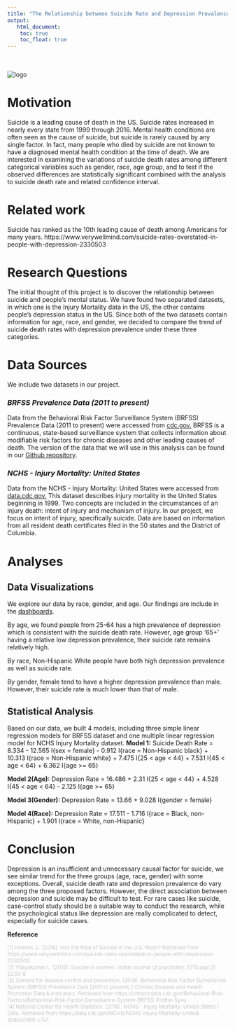```yaml
---
title: "The Relationship between Suicide Rate and Depression Prevalence by Race, Gender and Age in the U.S."
output: 
   html_document:
    toc: true
    toc_float: true
---
```


<br><br><img src="images/suicide.jpg" alt="logo"><br>

# __Motivation__

Suicide is a leading cause of death in the US. Suicide rates increased in nearly every state from 1999 through 2016. Mental health conditions are often seen as the cause of suicide, but suicide is rarely caused by any single factor. In fact, many people who died by suicide are not known to have a diagnosed mental health condition at the time of death. We are interested in examining the variations of suicide death rates among different categorical variables such as gender, race, age group, and to test if the observed differences are statistically significant combined with the analysis to suicide death rate and related confidence interval.

# __Related work__

Suicide has ranked as the 10th leading cause of death among Americans for many years. https://www.verywellmind.com/suicide-rates-overstated-in-people-with-depression-2330503

# __Research Questions__

The initial thought of this project is to discover the relationship between suicide and people's mental status. We have found two separated datasets, in which one is the Injury Mortality data in the US, the other contains people's depression status in the US. Since both of the two datasets contain information for age, race, and gender, we decided to compare the trend of suicide death rates with depression prevalence under these three categories.

# __Data Sources__

We include two datasets in our project.

### _BRFSS Prevalence Data (2011 to present)_

Data from the Behavioral Risk Factor Surveillance System (BRFSS) Prevalence Data (2011 to present) were accessed from [cdc.gov.](https://chronicdata.cdc.gov/Behavioral-Risk-Factors/Behavioral-Risk-Factor-Surveillance-System-BRFSS-P/dttw-5yxu) BRFSS is a continuous, state-based surveillance system that collects information about modifiable risk factors for chronic diseases and other leading causes of death. The version of the data that we will use in this analysis can be found in our [Github repository](https://github.com/Catherinefzq/ds100.github.io/tree/master/data).

### _NCHS - Injury Mortality: United States_

Data from the NCHS - Injury Mortality: United States were accessed from [data.cdc.gov.](https://data.cdc.gov/NCHS/NCHS-Injury-Mortality-United-States/nt65-c7a7) 
This dataset describes injury mortality in the United States beginning in 1999. Two concepts are included in the circumstances of an injury death: intent of injury and mechanism of injury. In our project, we focus on intent of injury, specifically suicide. Data are based on information from all resident death certificates filed in the 50 states and the District of Columbia.

# __Analyses__

## Data Visualizations

We explore our data by race, gender, and age. Our findings are include in the [dashboards](dashboard.html).

By age, we found people from 25-64 has a high prevalence of depression which is consistent with the suicide death rate. However, age group '65+' having a relative low depression prevalence, their suicide rate remains relatively high.

By race, Non-Hispanic White people have both high depression prevalence as well as suicide rate.

By gender, female tend to have a higher depression prevalence than male. However, their suicide rate is much lower than that of male. 

## Statistical Analysis

Based on our data, we built 4 models, including three simple linear regression models for BRFSS dataset and one multiple linear regression model for NCHS Injury Mortality dataset. 
__Model 1:__ Suicide Death Rate = 8.334 - 12.565 I{sex = female} - 0.912 I{race = Non-Hispanic black} + 10.313 I{race = Non-Hispanic white} + 7.475 I{25 < age < 44} + 7.531 I{45 < age < 64} + 6.362 I{age >= 65}

__Model 2(Age):__ Depression Rate = 16.486 + 2.31 I{25 < age < 44} + 4.528 I{45 < age < 64} - 2.125 I{age >= 65}

__Model 3(Gender):__ Depression Rate = 13.66 + 9.028 I{gender = female}

__Model 4(Race):__ Depression Rate = 17.511 - 1.716 I{race = Black, non-Hispanic} + 1.901 I{race = White, non-Hispanic}

# __Conclusion__

Depression is an insufficient and unnecessary causal factor for suicide, we see similar trend for the three groups (age, race, gender) with some exceptions. Overall, suicide death rate and depression prevalence do vary among the three proposed factors. However, the direct association between depression and suicide may be difficult to test. For rare cases like suicide, case-control study should be a suitable way to conduct the research, while the psychological status like depression are really complicated to detect, especially for suicide cases.

__Reference__

<span style="color: #B6B6B6; font-size: 12px; font-weight: 300;">
[1] Holmes, L. (2018). Has the Rate of Suicide in the U.S. Risen? Retrieved from https://www.verywellmind.com/suicide-rates-overstated-in-people-with-depression-2330503
</span><br/>
<span style="color: #B6B6B6; font-size: 12px; font-weight: 300;">
[2] Vijayakumar L. (2015). Suicide in women. _Indian journal of psychiatry_, 57(Suppl 2), S233-8.
</span><br/>
<span style="color: #B6B6B6; font-size: 12px; font-weight: 300;">
[3] Centers for disease control and prevention. (2018). Behavioral Risk Factor Surveillance System (BRFSS) Prevalence Data (2011 to present) | Chronic Disease and Health Promotion Data & Indicators. Retrieved from https://chronicdata.cdc.gov/Behavioral-Risk-Factors/Behavioral-Risk-Factor-Surveillance-System-BRFSS-P/dttw-5yxu
</span><br/>
<span style="color: #B6B6B6; font-size: 12px; font-weight: 300;">
[4] National Center for Health Statistics. (2018). NCHS - Injury Mortality: United States | Data. Retrieved from https://data.cdc.gov/NCHS/NCHS-Injury-Mortality-United-States/nt65-c7a7 </span>